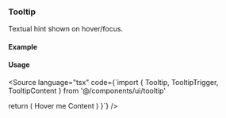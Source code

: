 
<Meta of={TooltipStories} />

### Tooltip

Textual hint shown on hover/focus.

#### Example

<Canvas>
  <Story of={TooltipStories.Default} />
</Canvas>

#### Usage

<Source language="tsx" code={`import { Tooltip, TooltipTrigger, TooltipContent } from '@/components/ui/tooltip'

  return (
    <Tooltip>
      <TooltipTrigger>Hover me</TooltipTrigger>
      <TooltipContent>Content</TooltipContent>
    </Tooltip>
  )
}`} />
